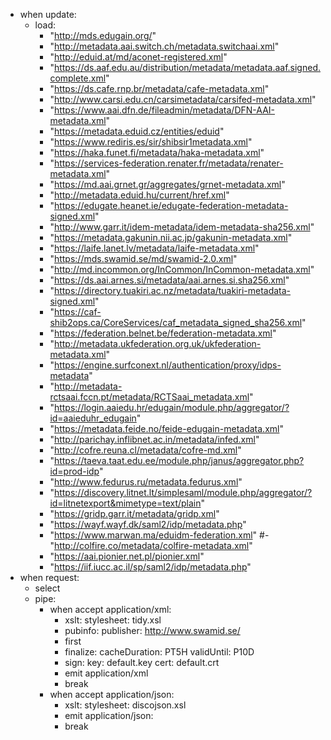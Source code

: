 - when update:
   - load:
      - "http://mds.edugain.org/"
      - "http://metadata.aai.switch.ch/metadata.switchaai.xml"
      - "http://eduid.at/md/aconet-registered.xml"
      - "https://ds.aaf.edu.au/distribution/metadata/metadata.aaf.signed.complete.xml"
      - "https://ds.cafe.rnp.br/metadata/cafe-metadata.xml"
      - "http://www.carsi.edu.cn/carsimetadata/carsifed-metadata.xml"
      - "https://www.aai.dfn.de/fileadmin/metadata/DFN-AAI-metadata.xml"
      - "https://metadata.eduid.cz/entities/eduid"
      - "https://www.rediris.es/sir/shibsir1metadata.xml"
      - "https://haka.funet.fi/metadata/haka-metadata.xml"
      - "https://services-federation.renater.fr/metadata/renater-metadata.xml"
      - "https://md.aai.grnet.gr/aggregates/grnet-metadata.xml"
      - "http://metadata.eduid.hu/current/href.xml"
      - "https://edugate.heanet.ie/edugate-federation-metadata-signed.xml"
      - "http://www.garr.it/idem-metadata/idem-metadata-sha256.xml"
      - "https://metadata.gakunin.nii.ac.jp/gakunin-metadata.xml"
      - "https://laife.lanet.lv/metadata/laife-metadata.xml"
      - "https://mds.swamid.se/md/swamid-2.0.xml"
      - "http://md.incommon.org/InCommon/InCommon-metadata.xml"
      - "https://ds.aai.arnes.si/metadata/aai.arnes.si.sha256.xml"
      - "https://directory.tuakiri.ac.nz/metadata/tuakiri-metadata-signed.xml"
      - "https://caf-shib2ops.ca/CoreServices/caf_metadata_signed_sha256.xml"
      - "https://federation.belnet.be/federation-metadata.xml"
      - "http://metadata.ukfederation.org.uk/ukfederation-metadata.xml"
      - "https://engine.surfconext.nl/authentication/proxy/idps-metadata"
      - "http://metadata-rctsaai.fccn.pt/metadata/RCTSaai_metadata.xml"
      - "https://login.aaiedu.hr/edugain/module.php/aggregator/?id=aaieduhr_edugain"
      - "https://metadata.feide.no/feide-edugain-metadata.xml"
      - "http://parichay.inflibnet.ac.in/metadata/infed.xml"
      - "http://cofre.reuna.cl/metadata/cofre-md.xml"
      - "https://taeva.taat.edu.ee/module.php/janus/aggregator.php?id=prod-idp"
      - "http://www.fedurus.ru/metadata.fedurus.xml"
      - "https://discovery.litnet.lt/simplesaml/module.php/aggregator/?id=litnetexport&mimetype=text/plain"
      - "https://gridp.garr.it/metadata/gridp.xml"
      - "https://wayf.wayf.dk/saml2/idp/metadata.php"
      - "https://www.marwan.ma/eduidm-federation.xml"
      #- "http://colfire.co/metadata/colfire-metadata.xml"
      - "https://aai.pionier.net.pl/pionier.xml"
      - "https://iif.iucc.ac.il/sp/saml2/idp/metadata.php"
- when request:
    - select
    - pipe:
        - when accept application/xml:
             - xslt:
                 stylesheet: tidy.xsl
             - pubinfo:
                 publisher: http://www.swamid.se/
             - first
             - finalize:
                 cacheDuration: PT5H
                 validUntil: P10D
             - sign:
                 key: default.key
                 cert: default.crt
             - emit application/xml
             - break
        - when accept application/json:
             - xslt:
                 stylesheet: discojson.xsl
             - emit application/json:
             - break
